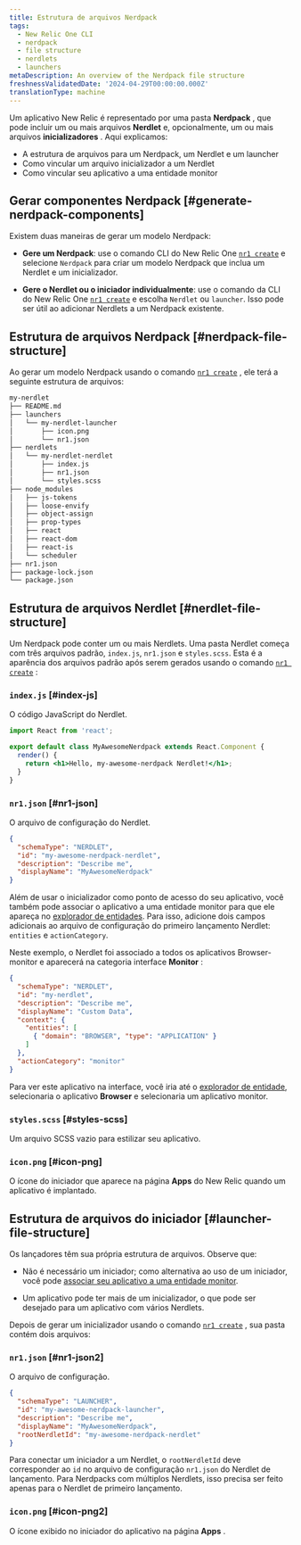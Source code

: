 ```yaml
---
title: Estrutura de arquivos Nerdpack
tags:
  - New Relic One CLI
  - nerdpack
  - file structure
  - nerdlets
  - launchers
metaDescription: An overview of the Nerdpack file structure
freshnessValidatedDate: '2024-04-29T00:00:00.000Z'
translationType: machine
---
```


Um aplicativo New Relic é representado por uma pasta **Nerdpack** , que pode incluir um ou mais arquivos **Nerdlet** e, opcionalmente, um ou mais arquivos **inicializadores** . Aqui explicamos:

* A estrutura de arquivos para um Nerdpack, um Nerdlet e um launcher
* Como vincular um arquivo inicializador a um Nerdlet
* Como vincular seu aplicativo a uma entidade monitor

## Gerar componentes Nerdpack [#generate-nerdpack-components]

Existem duas maneiras de gerar um modelo Nerdpack:

* **Gere um Nerdpack**: use o comando CLI do New Relic One [`nr1 create`](/docs/new-relic-solutions/build-nr-ui/nr1-cli/nr1-common/#nr1-create) e selecione `Nerdpack` para criar um modelo Nerdpack que inclua um Nerdlet e um inicializador.

* **Gere o Nerdlet ou o iniciador individualmente**: use o comando da CLI do New Relic One [`nr1 create`](/docs/new-relic-solutions/build-nr-ui/nr1-cli/nr1-common/#nr1-create) e escolha `Nerdlet` ou `launcher`. Isso pode ser útil ao adicionar Nerdlets a um Nerdpack existente.

## Estrutura de arquivos Nerdpack [#nerdpack-file-structure]

Ao gerar um modelo Nerdpack usando o comando [`nr1 create`](/docs/new-relic-solutions/build-nr-ui/nr1-cli/nr1-common/#nr1-create) , ele terá a seguinte estrutura de arquivos:

```txt copyable=false lineNumbers=false
my-nerdlet
├── README.md
├── launchers
│   └── my-nerdlet-launcher
│       ├── icon.png
│       └── nr1.json
├── nerdlets
│   └── my-nerdlet-nerdlet
│       ├── index.js
│       ├── nr1.json
│       └── styles.scss
├── node_modules
│   ├── js-tokens
│   ├── loose-envify
│   ├── object-assign
│   ├── prop-types
│   ├── react
│   ├── react-dom
│   ├── react-is
│   └── scheduler
├── nr1.json
├── package-lock.json
└── package.json
```

## Estrutura de arquivos Nerdlet [#nerdlet-file-structure]

Um Nerdpack pode conter um ou mais Nerdlets. Uma pasta Nerdlet começa com três arquivos padrão, `index.js`, `nr1.json` e `styles.scss`. Esta é a aparência dos arquivos padrão após serem gerados usando o comando [`nr1 create`](/docs/new-relic-solutions/build-nr-ui/nr1-cli/nr1-common/#nr1-create) :

### `index.js` [#index-js]

O código JavaScript do Nerdlet.

```jsx copy=false lineNumbers=false
import React from 'react';

export default class MyAwesomeNerdpack extends React.Component {
  render() {
    return <h1>Hello, my-awesome-nerdpack Nerdlet!</h1>;
  }
}
```

### `nr1.json` [#nr1-json]

O arquivo de configuração do Nerdlet.

```json copy=false lineNumbers=false
{
  "schemaType": "NERDLET",
  "id": "my-awesome-nerdpack-nerdlet",
  "description": "Describe me",
  "displayName": "MyAwesomeNerdpack"
}
```

Além de usar o inicializador como ponto de acesso do seu aplicativo, você também pode associar o aplicativo a uma entidade monitor para que ele apareça no [explorador de entidades](/docs/new-relic-solutions/new-relic-one/core-concepts/new-relic-explorer-view-performance-across-apps-services-hosts/). Para isso, adicione dois campos adicionais ao arquivo de configuração do primeiro lançamento Nerdlet: `entities` e `actionCategory`.

Neste exemplo, o Nerdlet foi associado a todos os aplicativos Browser-monitor e aparecerá na categoria interface **Monitor** :

```json copy=false lineNumbers=false
{
  "schemaType": "NERDLET",
  "id": "my-nerdlet",
  "description": "Describe me",
  "displayName": "Custom Data",
  "context": {
    "entities": [
      { "domain": "BROWSER", "type": "APPLICATION" }
    ]
  },
  "actionCategory": "monitor"
}
```

Para ver este aplicativo na interface, você iria até o [explorador de entidade](/docs/new-relic-solutions/new-relic-one/core-concepts/new-relic-explorer-view-performance-across-apps-services-hosts/), selecionaria o aplicativo **Browser** e selecionaria um aplicativo monitor.

### `styles.scss` [#styles-scss]

Um arquivo SCSS vazio para estilizar seu aplicativo.

### `icon.png` [#icon-png]

O ícone do iniciador que aparece na página **Apps** do New Relic quando um aplicativo é implantado.

## Estrutura de arquivos do iniciador [#launcher-file-structure]

Os lançadores têm sua própria estrutura de arquivos. Observe que:

* Não é necessário um iniciador; como alternativa ao uso de um iniciador, você pode [associar seu aplicativo a uma entidade monitor](/docs/new-relic-solutions/tutorials/attach-nerdlet-entity).

* Um aplicativo pode ter mais de um inicializador, o que pode ser desejado para um aplicativo com vários Nerdlets.

Depois de gerar um inicializador usando o comando [`nr1 create`](/docs/new-relic-solutions/build-nr-ui/nr1-cli/nr1-common/#nr1-create) , sua pasta contém dois arquivos:

### `nr1.json` [#nr1-json2]

O arquivo de configuração.

```json copy=false lineNumbers=false
{
  "schemaType": "LAUNCHER",
  "id": "my-awesome-nerdpack-launcher",
  "description": "Describe me",
  "displayName": "MyAwesomeNerdpack",
  "rootNerdletId": "my-awesome-nerdpack-nerdlet"
}
```

Para conectar um iniciador a um Nerdlet, o `rootNerdletId` deve corresponder ao `id` no arquivo de configuração `nr1.json` do Nerdlet de lançamento. Para Nerdpacks com múltiplos Nerdlets, isso precisa ser feito apenas para o Nerdlet de primeiro lançamento.

### `icon.png` [#icon-png2]

O ícone exibido no iniciador do aplicativo na página **Apps** .